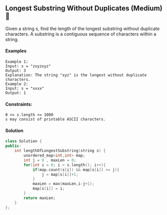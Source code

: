 ## Longest Substring Without Duplicates (Medium) 🎯

Given a string s, find the length of the longest substring without duplicate characters.
A substring is a contiguous sequence of characters within a string.
#### Examples
```
Example 1:
Input: s = "zxyzxyz"
Output: 3
Explanation: The string "xyz" is the longest without duplicate characters.
Example 2:
Input: s = "xxxx"
Output: 1
```
#### Constraints:
```
0 <= s.length <= 1000
s may consist of printable ASCII characters.
```
#### Solution
```cpp
class Solution {
public:
    int lengthOfLongestSubstring(string s) {
        unordered_map<int,int> map;
        int j = 0 , maxLen = 0;
        for(int i = 0; i < s.length(); i++){
            if(map.count(s[i]) && map[s[i]] >= j){
                j = map[s[i]]+1;
            }
            maxLen = max(maxLen,i-j+1);
            map[s[i]] = i;
        }
        return maxLen;
    }
};
```